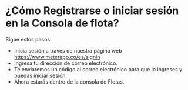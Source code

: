 # ¿Cómo Registrarse  o iniciar sesión  en la  Consola de flota?

Sigue estos pasos:

* Inicia sesión a través de nuestra página web https://www.meterapp.co/es/signin
* Ingresa tu dirección de correo electrónico.
* Te enviaremos un código al correo electrónico para que lo ingreses y puedas iniciar sesión.
* Ahora estarás dentro de la consola de Flotas.
